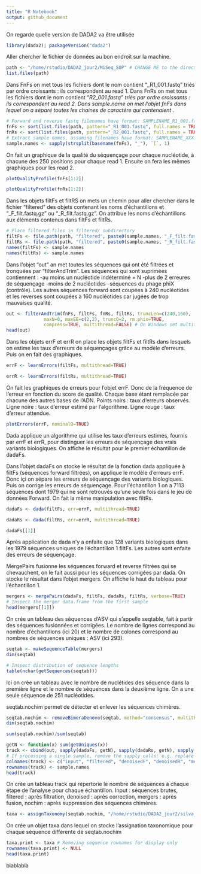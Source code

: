 ```yaml
---
title: "R Notebook"
output: github_document
---
```


On regarde quelle version de DADA2 va être utilisée
```r
library(dada2); packageVersion("dada2")
```

Aller chercher le fichier de données au bon endroit sur la machine.
```r
path <- "/home/rstudio/DADA2_jour2/MiSeq_SOP" # CHANGE ME to the directory containing the fastq files after unzipping.
list.files(path)

```
Dans FnFs on met tous les fichiers dont le nom contient "_R1_001.fastq" triés par ordre croissants : ils correspondent au read 1. Dans FnRs on met tous les fichiers dont le nom contient "_R2_001.fastq" triés par ordre croissants : ils correspondent au read 2.   Dans sample.name on met l'objet fnFs dans lequel on a séparé toutes les chaines de caractère qui contenaient _.
```r
# Forward and reverse fastq filenames have format: SAMPLENAME_R1_001.fastq and SAMPLENAME_R2_001.fastq
fnFs <- sort(list.files(path, pattern="_R1_001.fastq", full.names = TRUE))
fnRs <- sort(list.files(path, pattern="_R2_001.fastq", full.names = TRUE))
# Extract sample names, assuming filenames have format: SAMPLENAME_XXX.fastq
sample.names <- sapply(strsplit(basename(fnFs), "_"), `[`, 1)
```
On fait un graphique de la qualité du séquençage pour chaque nucléotide, à chacune des 250 positions pour chaque read 1. Ensuite on fera les mêmes graphiques pour les read 2.
```r
plotQualityProfile(fnFs[1:2])
```
```r
plotQualityProfile(fnRs[1:2])
```
Dans les objets filtFs et filtRS on mets un chemin pour aller chercher dans le fichier "filtered" des objets contenant les noms d'échantillons et "_F_filt.fastq.gz" ou "_R_filt.fastq.gz".   On attribue les noms d'échantillons aux éléments contenus dans filtFs et filtRs.
```r
# Place filtered files in filtered/ subdirectory
filtFs <- file.path(path, "filtered", paste0(sample.names, "_F_filt.fastq.gz"))
filtRs <- file.path(path, "filtered", paste0(sample.names, "_R_filt.fastq.gz"))
names(filtFs) <- sample.names
names(filtRs) <- sample.names
```
Dans l'objet "out" an met toutes les séquences qui ont été filtrées et tronquées par "filterAndTrim". Les séquences qui sont suprimées contiennent : 
-au moins un nucléotide indéterminé = N
-plus de 2 erreures de séquençage
-moins de 2 nucléotides
-séquences du phage phiX (contrôle).
Les autres séquences forward sont coupées à 240 nucléotides et les reverses sont coupées à 160 nucléotides car jugées de trop mauvaises qualité.
```r
out <- filterAndTrim(fnFs, filtFs, fnRs, filtRs, truncLen=c(240,160),
              maxN=0, maxEE=c(2,2), truncQ=2, rm.phix=TRUE,
              compress=TRUE, multithread=FALSE) # On Windows set multithread=FALSE
head(out)
```
Dans les objets errF et errR on place les objets filtFs et filtRs dans lesquels on estime les taux  d’erreurs de séquençages  grâce au modèle d'erreurs. Puis on en fait des graphiques.
```r
errF <- learnErrors(filtFs, multithread=TRUE)
```

```r
errR <- learnErrors(filtRs, multithread=TRUE)
```
On fait les graphiques de erreurs pour l’objet errF. Donc de la fréquence de l’erreur en fonction du score de qualité. Chaque base étant remplacée par chacune des autres bases de l’ADN. Points noirs : taux d’erreurs observés. Ligne noire : taux d’erreur estimé par l’algorithme. Ligne rouge : taux d’erreur attendue.
```r
plotErrors(errF, nominalQ=TRUE)
```
Dada applique un algorithme qui utilise les taux d'erreurs estimés, fournis par errF et errR, pour distinguer les erreurs de séquençage des vrais variants biologiques. On affiche le résultat pour le premier échantillon de dadaFs.


Dans l’objet dadaFs on stocke le résultat de la fonction dada appliquée à filtFs (séquences forward filtrées), on applique le modèle d’erreurs errF. Donc içi on sépare les erreurs de séquençage des variants biologiques. Puis on corrige les erreurs de séquençage.  Pour l’échantillon 1 on a 7113 séquences dont 1979 qui ne sont retrouvés qu’une seule fois dans le jeu de données Forward.
On fait la même manipulation avec filtRs.

```r
dadaFs <- dada(filtFs, err=errF, multithread=TRUE)
```

```r
dadaRs <- dada(filtRs, err=errR, multithread=TRUE)
```

```r
dadaFs[[1]]
```
Après application de dada n’y a enfaite que 128 variants biologiques dans les 1979 séquences uniques de l’échantillon 1 filtFs. Les autres sont enfaite des erreurs de séquençage.


MergePairs fusionne les séquences forward et reverse filtrées qui se chevauchent, on le fait aussi pour les séquences corrigées par dada. On stocke le résultat dans l’objet mergers. On affiche le haut du tableau pour l’échantillon 1.
```r
mergers <- mergePairs(dadaFs, filtFs, dadaRs, filtRs, verbose=TRUE)
# Inspect the merger data.frame from the first sample
head(mergers[[1]])
```
On crée un tableau des séquences d’ASV qui s’appelle seqtable, fait à partir des séquences fusionnées et corrigées. Le nombre de lignes correspond au nombre d’échantillons (ici 20) et le nombre de colones correspond au nombres de séquences uniques : ASV (ici 293).
```r
seqtab <- makeSequenceTable(mergers)
dim(seqtab)
```

```r
# Inspect distribution of sequence lengths
table(nchar(getSequences(seqtab)))
```
Ici on crée un tableau avec le nombre de nuclétides des séquence dans la première ligne et le nombre de séquences dans la deuxième ligne. On a une seule séquence de 251 nucléotides.


seqtab.nochim permet de détecter et enlever les séquences chimères.
```r
seqtab.nochim <- removeBimeraDenovo(seqtab, method="consensus", multithread=TRUE, verbose=TRUE)
dim(seqtab.nochim)
```
```r
sum(seqtab.nochim)/sum(seqtab)
```
```r
getN <- function(x) sum(getUniques(x))
track <- cbind(out, sapply(dadaFs, getN), sapply(dadaRs, getN), sapply(mergers, getN), rowSums(seqtab.nochim))
# If processing a single sample, remove the sapply calls: e.g. replace sapply(dadaFs, getN) with getN(dadaFs)
colnames(track) <- c("input", "filtered", "denoisedF", "denoisedR", "merged", "nonchim")
rownames(track) <- sample.names
head(track)
```
On crée un tableau track qui répertorie le nombre de séquences à chaque étape de l’analyse pour chaque échantillon. Input : séquences brutes, filtered : après filtration, denoised : après correction,  mergers : après fusion, nochim : après suppression des séquences chimères.
```r
taxa <- assignTaxonomy(seqtab.nochim, "/home/rstudio/DADA2_jour2/silva_nr99_v138.1_train_set.fa.gz?download=1", multithread=FALSE)
```
On crée un objet taxa dans lequel on stocke l’assignation taxonomique  pour chaque séquence différente de seqtab.nochim
```r
taxa.print <- taxa # Removing sequence rownames for display only
rownames(taxa.print) <- NULL
head(taxa.print)
```
blablabla